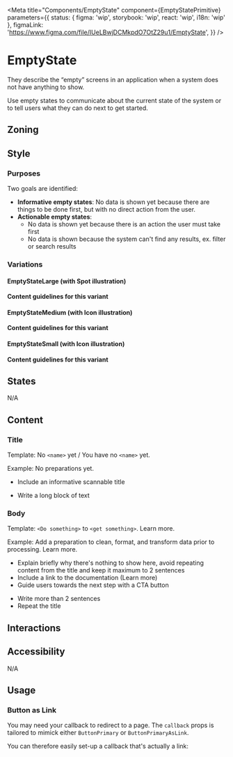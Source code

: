 


<Meta
	title="Components/EmptyState"
	component={EmptyStatePrimitive}
	parameters={{
		status: { figma: 'wip', storybook: 'wip', react: 'wip', i18n: 'wip' },
		figmaLink: 'https://www.figma.com/file/IUeLBwjDCMkpdO7OtZ29u1/EmptyState',
	}}
/>

# EmptyState

They describe the “empty” screens in an application when a system does not have anything to show.

Use empty states to communicate about the current state of the system or to tell users what they can do next to get started.

## Zoning

<FigmaImage src="" alt="zoning image for EmptyState" />

## Style

### Purposes

Two goals are identified:

- **Informative empty states**: No data is shown yet because there are things to be done first, but with no direct action from the user.
- **Actionable empty states**:
  - No data is shown yet because there is an action the user must take first
  - No data is shown because the system can't find any results, ex. filter or search results

### Variations

#### EmptyStateLarge (with Spot illustration)

<Canvas>
	<Story story={Stories.Large} />
</Canvas>

**Content guidelines for this variant**

#### EmptyStateMedium (with Icon illustration)

<Canvas>
	<Story story={Stories.Medium} />
</Canvas>

**Content guidelines for this variant**

#### EmptyStateSmall (with Icon illustration)

<Canvas>
	<Story story={Stories.Small} />
</Canvas>

**Content guidelines for this variant**

## States

N/A

## Content

### Title

Template: No `<name>` yet / You have no `<name>` yet.

Example: No preparations yet.

<Use>
	<Use.Do>
		<ul>
			<li>Include an informative scannable title</li>
		</ul>
	</Use.Do>
	<Use.Dont>
		<ul>
			<li>Write a long block of text</li>
		</ul>
	</Use.Dont>
</Use>

### Body

Template: `<Do something>` to `<get something>`. Learn more.

Example: Add a preparation to clean, format, and transform data prior to processing. Learn more.

<Use>
	<Use.Do>
		<ul>
			<li>
				Explain briefly why there's nothing to show here, avoid repeating content from the title and
				keep it maximum to 2 sentences
			</li>
			<li>Include a link to the documentation (Learn more)</li>
			<li>Guide users towards the next step with a CTA button</li>
		</ul>
	</Use.Do>
	<Use.Dont>
		<ul>
			<li>Write more than 2 sentences</li>
			<li>Repeat the title</li>
		</ul>
	</Use.Dont>
</Use>

## Interactions

## Accessibility

N/A

## Usage

### Button as Link

You may need your callback to redirect to a page. The `callback` props is tailored to mimick either `ButtonPrimary` or `ButtonPrimaryAsLink`.

You can therefore easily set-up a callback that's actually a link:

<Canvas>
	<Story story={Stories.LargeWithLinkButton} />
</Canvas>
